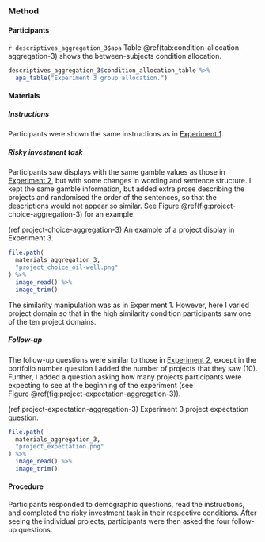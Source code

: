 ### Method

#### Participants

`r descriptives_aggregation_3$apa` Table \@ref(tab:condition-allocation-aggregation-3)
shows the between-subjects condition allocation.

```r
descriptives_aggregation_3$condition_allocation_table %>%
  apa_table("Experiment 3 group allocation.")
```

#### Materials

##### Instructions

Participants were shown the same instructions as in
[Experiment 1](#instructions-materials-aggregation-1).

##### Risky investment task {#task-aggregation-3}

Participants saw displays with the same gamble values as those in
[Experiment 2](#task-aggregation-2), but with some changes in wording and
sentence structure. I kept the same gamble information, but added extra prose
describing the projects and randomised the order of the sentences, so that the
descriptions would not appear so similar. See
Figure \@ref(fig:project-choice-aggregation-3) for an example.

(ref:project-choice-aggregation-3) An example of a project display in Experiment 3.

```r
file.path(
  materials_aggregation_3,
  "project_choice_oil-well.png"
) %>%
  image_read() %>%
  image_trim()
```

The similarity manipulation was as in Experiment 1. However, here I varied
project domain so that in the high similarity condition participants saw one of
the ten project domains.

##### Follow-up {#follow-up-aggregation-3}

The follow-up questions were similar to those in
[Experiment 2](#follow-up-aggregation-2), except in the portfolio number
question I added the number of projects that they saw (10). Further, I added a
question asking how many projects participants were expecting to see at the
beginning of the experiment (see
Figure \@ref(fig:project-expectation-aggregation-3)).

(ref:project-expectation-aggregation-3) Experiment 3 project expectation question.

```r
file.path(
  materials_aggregation_3,
  "project_expectation.png"
) %>%
  image_read() %>%
  image_trim()
```

#### Procedure

Participants responded to demographic questions, read the instructions, and
completed the risky investment task in their respective conditions. After seeing
the individual projects, participants were then asked the four follow-up
questions.
